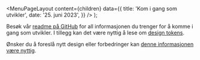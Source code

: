 
<Meta
  title='Kom i gang som utvikler'
  description='All informasjonen du trenger for å komme i gang som utvikler.'
/>

  <MenuPageLayout
    content={children}
    data={{
      title: 'Kom i gang som utvikler',
      date: '25. juni 2023',
    }}
  />
);

Besøk vår [readme på GitHub](https://github.com/digdir/designsystemet#table-of-contents) for all informasjonen du trenger for å komme i gang som utvikler. I tillegg kan det være nyttig å lese om [design tokens](/grunnleggende/designelementer/design-tokens).

Ønsker du å foreslå nytt design eller forbedringer kan [denne informasjonen være nyttig](/grunnleggende/for-designere/bidra-i-figma#ny-komponent).
